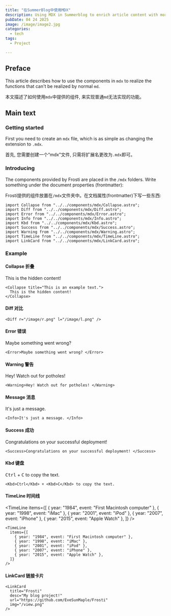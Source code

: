 ```yaml
---
title: "在SummerBlog中使用MDX"
description: Using MDX in Summerblog to enrich article content with more components
pubDate: 04 24 2025
image: /image/image2.jpg
categories:
  - tech
tags:
  - Project

---
```



## Preface

This article describes how to use the components in `mdx` to realize the functions that can't be realized by normal `md`.

本文描述了如何使用`mdx`中提供的组件, 来实现普通`md`无法实现的功能。

## Main text

### Getting started

First you need to create an `mdx` file, which is as simple as changing the extension to `.mdx`.

首先, 您需要创建一个“mdx”文件, 只需将扩展名更改为`.mdx`即可。

### Introducing

The components provided by Frosti are placed in the `/mdx` folders. Write something under the document properties (frontmatter):

Frosti提供的组件放置在`/mdx`文件夹中。在文档属性(frontmatter)下写一些东西:

```astro
import Collapse from "../../components/mdx/Collapse.astro";
import Diff from "../../components/mdx/Diff.astro";
import Error from "../../components/mdx/Error.astro";
import Info from "../../components/mdx/Info.astro";
import Kbd from "../../components/mdx/Kbd.astro";
import Success from "../../components/mdx/Success.astro";
import Warning from "../../components/mdx/Warning.astro";
import TimeLine from "../../components/mdx/TimeLine.astro";
import LinkCard from "../../components/mdx/LinkCard.astro";
```

### Example

#### Collapse 折叠

<Collapse title="This is an example text.">
  This is the hidden content!
</Collapse>

```astro
<Collapse title="This is an example text.">
  This is the hidden content!
</Collapse>
```

#### Diff 对比

<Diff r="/image/r.png" l="/image/l.png"></Diff>

```astro
<Diff r="/image/r.png" l="/image/l.png" />
```

#### Error 错误

<Error>Maybe something went wrong?</Error>

```astro
<Error>Maybe something went wrong? </Error>
```

#### Warning 警告

<Warning>Hey! Watch out for potholes! </Warning>

```astro
<Warning>Hey! Watch out for potholes! </Warning>
```

#### Message 消息

<Info>It's just a message. </Info>

```astro
<Info>It's just a message. </Info>
```

#### Success 成功

<Success>Congratulations on your successful deployment! </Success>

```astro
<Success>Congratulations on your successful deployment! </Success>
```

#### Kbd 键盘

<Kbd>Ctrl</Kbd> + <Kbd>C</Kbd> to copy the text.

```astro
<Kbd>Ctrl</Kbd> + <Kbd>C</Kbd> to copy the text.
```

#### TimeLine 时间线

<TimeLine
  items={[
    { year: "1984", event: "First Macintosh computer" },
    { year: "1998", event: "iMac" },
    { year: "2001", event: "iPod" },
    { year: "2007", event: "iPhone" },
    { year: "2015", event: "Apple Watch" },
  ]}
/>

```astro
<TimeLine
  items={[
    { year: "1984", event: "First Macintosh computer" },
    { year: "1998", event: "iMac" },
    { year: "2001", event: "iPod" },
    { year: "2007", event: "iPhone" },
    { year: "2015", event: "Apple Watch" },
  ]}
/>
```

#### LinkCard 链接卡片

<LinkCard
  title="Frosti"
  desc="My blog project!"
  url="https://github.com/EveSunMaple/Frosti"
  img="/view.png"
/>

```astro
<LinkCard
  title="Frosti"
  desc="My blog project!"
  url="https://github.com/EveSunMaple/Frosti"
  img="/view.png"
/>
```
